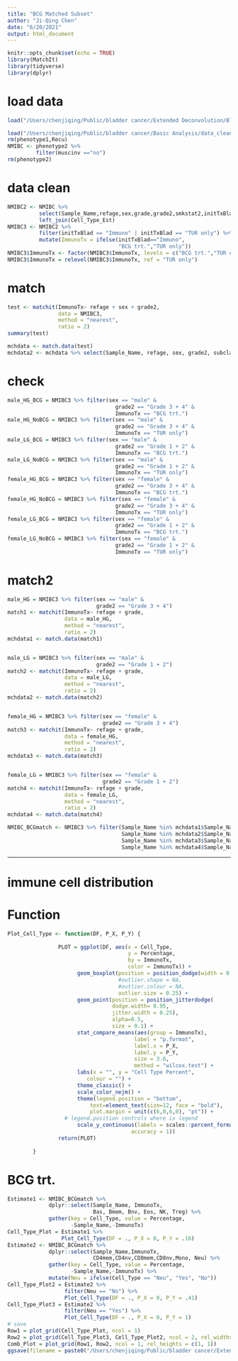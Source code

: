 ```yaml
---
title: "BCG Matched Subset"
author: "Ji-Qing Chen"
date: "6/20/2021"
output: html_document
---
```


```r
knitr::opts_chunk$set(echo = TRUE)
library(MatchIt)
library(tidyverse)
library(dplyr)
```

# load data
```r
load("/Users/chenjiqing/Public/bladder cancer/Extended Deconvolution/Bladder_Extended_cell_proportion.RData")

load("/Users/chenjiqing/Public/bladder cancer/Basic Analysis/data_clean.RData")
rm(phenotype1,Recu)
NMIBC <- phenotype2 %>% 
         filter(muscinv =="no")
rm(phenotype2)
```

# data clean
```r
NMIBC2 <- NMIBC %>%
          select(Sample_Name,refage,sex,grade,grade2,smkstat2,initTxBlad) %>%
          left_join(Cell_Type_Est)
NMIBC3 <- NMIBC2 %>%
          filter(initTxBlad == "Immuno" | initTxBlad == "TUR only") %>% 
          mutate(ImmunoTx = ifelse(initTxBlad=="Immuno",
                                   "BCG trt.","TUR only"))
NMIBC3$ImmunoTx <- factor(NMIBC3$ImmunoTx, levels = c("BCG trt.","TUR only"), labels = c("BCG trt.","TUR only"))
NMIBC3$ImmunoTx = relevel(NMIBC3$ImmunoTx, ref = "TUR only")
```

# match
```r
test <- matchit(ImmunoTx~ refage + sex + grade2, 
                data = NMIBC3,
                method = "nearest",
                ratio = 2)
summary(test)

mchdata <- match.data(test)
mchdata2 <- mchdata %>% select(Sample_Name, refage, sex, grade2, subclass, ImmunoTx)
```

# check
```r
male_HG_BCG = NMIBC3 %>% filter(sex == "male" & 
                                  grade2 == "Grade 3 + 4" & 
                                  ImmunoTx == "BCG trt.")
male_HG_NoBCG = NMIBC3 %>% filter(sex == "male" & 
                                  grade2 == "Grade 3 + 4" & 
                                  ImmunoTx == "TUR only")
male_LG_BCG = NMIBC3 %>% filter(sex == "male" & 
                                  grade2 == "Grade 1 + 2" & 
                                  ImmunoTx == "BCG trt.")
male_LG_NoBCG = NMIBC3 %>% filter(sex == "male" & 
                                  grade2 == "Grade 1 + 2" & 
                                  ImmunoTx == "TUR only")
female_HG_BCG = NMIBC3 %>% filter(sex == "female" & 
                                  grade2 == "Grade 3 + 4" & 
                                  ImmunoTx == "BCG trt.")
female_HG_NoBCG = NMIBC3 %>% filter(sex == "female" & 
                                  grade2 == "Grade 3 + 4" & 
                                  ImmunoTx == "TUR only")
female_LG_BCG = NMIBC3 %>% filter(sex == "female" & 
                                  grade2 == "Grade 1 + 2" & 
                                  ImmunoTx == "BCG trt.")
female_LG_NoBCG = NMIBC3 %>% filter(sex == "female" & 
                                  grade2 == "Grade 1 + 2" & 
                                  ImmunoTx == "TUR only")
```

# match2
```r
male_HG = NMIBC3 %>% filter(sex == "male" & 
                            grade2 == "Grade 3 + 4")
match1 <- matchit(ImmunoTx~ refage + grade, 
                  data = male_HG,
                  method = "nearest",
                  ratio = 2)
mchdata1 <- match.data(match1)


male_LG = NMIBC3 %>% filter(sex == "male" & 
                            grade2 == "Grade 1 + 2")
match2 <- matchit(ImmunoTx~ refage + grade, 
                  data = male_LG,
                  method = "nearest",
                  ratio = 2)
mchdata2 <- match.data(match2)


female_HG = NMIBC3 %>% filter(sex == "female" & 
                              grade2 == "Grade 3 + 4")
match3 <- matchit(ImmunoTx~ refage + grade, 
                  data = female_HG,
                  method = "nearest",
                  ratio = 2)
mchdata3 <- match.data(match3)


female_LG = NMIBC3 %>% filter(sex == "female" & 
                              grade2 == "Grade 1 + 2")
match4 <- matchit(ImmunoTx~ refage + grade, 
                  data = female_LG,
                  method = "nearest",
                  ratio = 2)
mchdata4 <- match.data(match4)

NMIBC_BCGmatch <- NMIBC3 %>% filter(Sample_Name %in% mchdata1$Sample_Name |
                                    Sample_Name %in% mchdata2$Sample_Name |
                                    Sample_Name %in% mchdata3$Sample_Name |
                                    Sample_Name %in% mchdata4$Sample_Name)
```

_____________________________
# immune cell distribution

# Function
```r
Plot_Cell_Type <- function(DF, P_X, P_Y) {
                
                PLOT = ggplot(DF, aes(x = Cell_Type, 
                                      y = Percentage, 
                                      by = ImmunoTx, 
                                      color = ImmunoTx)) +
                      geom_boxplot(position = position_dodge(width = 0.95),
                                   #outlier.shape = NA, 
                                   #outlier.colour = NA, 
                                   outlier.size = 0.25) +
                      geom_point(position = position_jitterdodge(
                                 dodge.width= 0.95,
                                 jitter.width = 0.25), 
                                 alpha=0.5,
                                 size = 0.1) +
                      stat_compare_means(aes(group = ImmunoTx), 
                                        label = "p.format",
                                        label.x = P_X, 
                                        label.y = P_Y, 
                                        size = 3.6, 
                                        method = "wilcox.test") +
                      labs(x = "", y = "Cell Type Percent", 
                         colour = "") +
                      theme_classic() +
                      scale_color_nejm() +
                      theme(legend.position = "bottom",
                          text=element_text(size=12, face = "bold"),
                          plot.margin = unit(c(6,0,6,0), "pt")) + 
                  # legend.position controls where is legend
                      scale_y_continuous(labels = scales::percent_format(
                                       accuracy = 1)) 
                return(PLOT)
                
        }
```

# BCG trt.
```r
Estimate1 <- NMIBC_BCGmatch %>%
             dplyr::select(Sample_Name, ImmunoTx, 
                           Bas, Bmem, Bnv, Eos, NK, Treg) %>%
             gather(key = Cell_Type, value = Percentage, 
                    -Sample_Name,-ImmunoTx)
Cell_Type_Plot = Estimate1 %>%
                 Plot_Cell_Type(DF = ., P_X = 0, P_Y = .16)
Estimate2 <- NMIBC_BCGmatch %>%
             dplyr::select(Sample_Name,ImmunoTx,
                           CD4mem,CD4nv,CD8mem,CD8nv,Mono, Neu) %>%
             gather(key = Cell_Type, value = Percentage, 
                    -Sample_Name,-ImmunoTx) %>%
             mutate(Neu = ifelse(Cell_Type == "Neu", "Yes", "No"))
Cell_Type_Plot2 = Estimate2 %>%
                  filter(Neu == "No") %>%
                  Plot_Cell_Type(DF = ., P_X = 0, P_Y = .41)
Cell_Type_Plot3 = Estimate2 %>%
                  filter(Neu == "Yes") %>%
                  Plot_Cell_Type(DF = ., P_X = 0, P_Y = 1)
# save
Row1 = plot_grid(Cell_Type_Plot, ncol = 1)
Row2 = plot_grid(Cell_Type_Plot3, Cell_Type_Plot2, ncol = 2, rel_widths = c(1,3.5))
Comb_Plot = plot_grid(Row1, Row2, ncol = 1, rel_heights = c(1, 1))
ggsave(filename = paste0("/Users/chenjiqing/Public/bladder cancer/Extended Deconvolution/Plot/BCGtrt_matchedData.pdf"), plot = Comb_Plot, height = 9, width = 7.5)
```